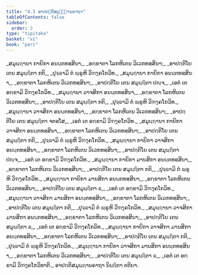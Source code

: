 ```yaml
---
title: "4.3 ອາປຕ຺ຕິສມຸຏ຺ຐານຄາຖາ"
tableOfContents: false
sidebar:
  order: 3
type: "tipitaka"
basket: "vi"
book: "pari"
---
```



<DynamicBreadcrumb />

<Division number="283" book="pari">

<Paragraph number="1202" type="verses" book="pari">
_ສມຸຏ຺ຐານາ ກາຍິກາ ອນນ຺ຕທສ຺ສິນາ,_  
_ອກ຺ຂາຕາ ໂລກຫິເຕນ ວິເວກທສ຺ສິນາ;_  
_ອາປຕ຺ຕິໂຍ ເຕນ ສມຸຏ຺ຐິຕາ ກຕິ,_  
_ປຸຈ຺ຉາມິ ຕໍ ພ຺ຣູຫິ ວິຠງ຺ຄໂກວິທ._  

</Paragraph>

<Paragraph number="1203" type="verses" book="pari">
_ສມຸຏ຺ຐານາ ກາຍິກາ ອນນ຺ຕທສ຺ສິນາ,_  
_ອກ຺ຂາຕາ ໂລກຫິເຕນ ວິເວກທສ຺ສິນາ;_  
_ອາປຕ຺ຕິໂຍ ເຕນ ສມຸຏ຺ຐິຕາ ປຎ຺ຈ,_  
_ເອຕໍ ເຕ ອກ຺ຂາມິ ວິຠງ຺ຄໂກວິທ._  

</Paragraph>

<Paragraph number="1204" type="verses" book="pari">
_ສມຸຏ຺ຐານາ ວາຈສິກາ ອນນ຺ຕທສ຺ສິນາ,_  
_ອກ຺ຂາຕາ ໂລກຫິເຕນ ວິເວກທສ຺ສິນາ;_  
_ອາປຕ຺ຕິໂຍ ເຕນ ສມຸຏ຺ຐິຕາ ກຕິ,_  
_ປຸຈ຺ຉາມິ ຕໍ ພ຺ຣູຫິ ວິຠງ຺ຄໂກວິທ._  

</Paragraph>

<Paragraph number="1205" type="verses" book="pari">
_ສມຸຏ຺ຐານາ ວາຈສິກາ ອນນ຺ຕທສ຺ສິນາ,_  
_ອກ຺ຂາຕາ ໂລກຫິເຕນ ວິເວກທສ຺ສິນາ;_  
_ອາປຕ຺ຕິໂຍ ເຕນ ສມຸຏ຺ຐິຕາ ຈຕສ຺ໂສ,_  
_ເອຕໍ ເຕ ອກ຺ຂາມິ ວິຠງ຺ຄໂກວິທ._  

</Paragraph>

<Paragraph number="1206" type="verses" book="pari">
_ສມຸຏ຺ຐານາ ກາຍິກາ ວາຈສິກາ ອນນ຺ຕທສ຺ສິນາ,_  
_ອກ຺ຂາຕາ ໂລກຫິເຕນ ວິເວກທສ຺ສິນາ;_  
_ອາປຕ຺ຕິໂຍ ເຕນ ສມຸຏ຺ຐິຕາ ກຕິ,_  
_ປຸຈ຺ຉາມິ ຕໍ ພ຺ຣູຫິ ວິຠງ຺ຄໂກວິທ._  

</Paragraph>

<Paragraph number="1207" type="verses" book="pari">
_ສມຸຏ຺ຐານາ ກາຍິກາ ວາຈສິກາ ອນນ຺ຕທສ຺ສິນາ,_  
_ອກ຺ຂາຕາ ໂລກຫິເຕນ ວິເວກທສ຺ສິນາ;_  
_ອາປຕ຺ຕິໂຍ ເຕນ ສມຸຏ຺ຐິຕາ ປຎ຺ຈ,_  
_ເອຕໍ ເຕ ອກ຺ຂາມິ ວິຠງ຺ຄໂກວິທ._  

</Paragraph>

<Paragraph number="1208" type="verses" book="pari">
_ສມຸຏ຺ຐານາ ກາຍິກາ ມານສິກາ ອນນ຺ຕທສ຺ສິນາ,_  
_ອກ຺ຂາຕາ ໂລກຫິເຕນ ວິເວກທສ຺ສິນາ;_  
_ອາປຕ຺ຕິໂຍ ເຕນ ສມຸຏ຺ຐິຕາ ກຕິ,_  
_ປຸຈ຺ຉາມິ ຕໍ ພ຺ຣູຫິ ວິຠງ຺ຄໂກວິທ._  

</Paragraph>

<Paragraph number="1209" type="verses" book="pari">
_ສມຸຏ຺ຐານາ ກາຍິກາ ມານສິກາ ອນນ຺ຕທສ຺ສິນາ,_  
_ອກ຺ຂາຕາ ໂລກຫິເຕນ ວິເວກທສ຺ສິນາ;_  
_ອາປຕ຺ຕິໂຍ ເຕນ ສມຸຏ຺ຐິຕາ ຉ,_  
_ເອຕໍ ເຕ ອກ຺ຂາມິ ວິຠງ຺ຄໂກວິທ._  

</Paragraph>

<Paragraph number="1210" type="verses" book="pari">
_ສມຸຏ຺ຐານາ ວາຈສິກາ ມານສິກາ ອນນ຺ຕທສ຺ສິນາ,_  
_ອກ຺ຂາຕາ ໂລກຫິເຕນ ວິເວກທສ຺ສິນາ;_  
_ອາປຕ຺ຕິໂຍ ເຕນ ສມຸຏ຺ຐິຕາ ກຕິ,_  
_ປຸຈ຺ຉາມິ ຕໍ ພ຺ຣູຫິ ວິຠງ຺ຄໂກວິທ._  

</Paragraph>

<Paragraph number="1211" type="verses" book="pari">
_ສມຸຏ຺ຐານາ ວາຈສິກາ ມານສິກາ ອນນ຺ຕທສ຺ສິນາ,_  
_ອກ຺ຂາຕາ ໂລກຫິເຕນ ວິເວກທສ຺ສິນາ;_  
_ອາປຕ຺ຕິໂຍ ເຕນ ສມຸຏ຺ຐິຕາ ຉ,_  
_ເອຕໍ ເຕ ອກ຺ຂາມິ ວິຠງ຺ຄໂກວິທ._  

</Paragraph>

<Paragraph number="1212" type="verses" book="pari">
_ສມຸຏ຺ຐານາ ກາຍິກາ ວາຈສິກາ ມານສິກາ ອນນ຺ຕທສ຺ສິນາ,_  
_ອກ຺ຂາຕາ ໂລກຫິເຕນ ວິເວກທສ຺ສິນາ;_  
_ອາປຕ຺ຕິໂຍ ເຕນ ສມຸຏ຺ຐິຕາ ກຕິ,_  
_ປຸຈ຺ຉາມິ ຕໍ ພ຺ຣູຫິ ວິຠງ຺ຄໂກວິທ._  

</Paragraph>

<Paragraph number="1213" type="verses" book="pari">
_ສມຸຏ຺ຐານາ ກາຍິກາ ວາຈສິກາ ມານສິກາ ອນນ຺ຕທສ຺ສິນາ,_  
_ອກ຺ຂາຕາ ໂລກຫິເຕນ ວິເວກທສ຺ສິນາ;_  
_ອາປຕ຺ຕິໂຍ ເຕນ ສມຸຏ຺ຐິຕາ ຉ,_  
_ເອຕໍ ເຕ ອກ຺ຂາມິ ວິຠງ຺ຄໂກວິທາຕິ._  


</Paragraph>
</Division>

<Paragraph number="1214" type="center" book="pari">
ອາປຕ຺ຕິສມຸຏ຺ຐານຄາຖາ ນິຏ຺ຐິຕາ ຕຕິຍາ.
</Paragraph>